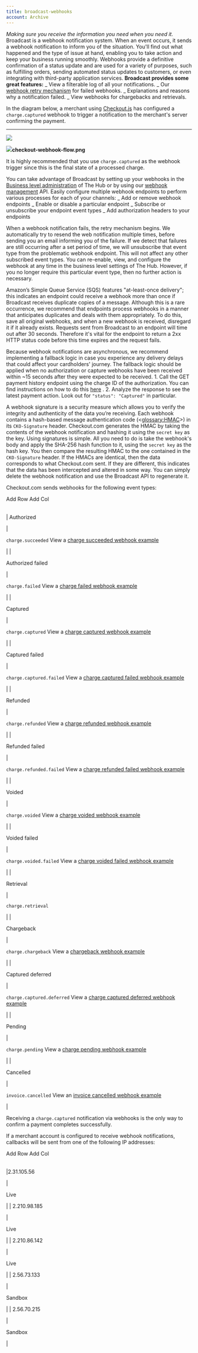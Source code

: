 ```yaml
---
title: broadcast-webhooks
account: Archive
---
```


_Making sure you receive the information you need when you need it._ Broadcast is a webhook notification system. When an event occurs, it sends a webhook notification to inform you of the situation. You'll find out what happened and the type of issue at hand, enabling you to take action and keep your business running smoothly. Webhooks provide a definitive confirmation of a status update and are used for a variety of purposes, such as fulfilling orders, sending automated status updates to customers, or even integrating with third-party application services. **Broadcast provides some great features:** _ View a filterable log of all your notifications. _ Our [webhook retry mechanism](doc:broadcast-webhooks#section-webhook-retries) for failed webhooks. _ Explanations and reasons why a notification failed. _ View webhooks for chargebacks and retrievals.

In the diagram below, a merchant using [Checkout.js](doc:checkoutjs) has configured a `charge.captured` webhook to trigger a notification to the merchant's server confirming the payment.

---

![](https://files.readme.io/7379202-checkout-webhook-flow.png)

![](https://files.readme.io/7379202-checkout-webhook-flow.png)**checkout-webhook-flow.png**

It is highly recommended that you use `charge.captured` as the webhook trigger since this is the final state of a processed charge.

You can take advantage of Broadcast by setting up your webhooks in the [Business level administration](doc:business-level-administration) of The Hub or by using our [webhook management](doc:broadcast-webhook-management) API. Easily configure multiple webhook endpoints to perform various processes for each of your channels: _ Add or remove webhook endpoints _ Enable or disable a particular endpoint _ Subscribe or unsubscribe your endpoint event types _ Add authorization headers to your endpoints

When a webhook notification fails, the retry mechanism begins. We automatically try to resend the web notification multiple times, before sending you an email informing you of the failure. If we detect that failures are still occurring after a set period of time, we will unsubscribe that event type from the problematic webhook endpoint. This will not affect any other subscribed event types. You can re-enable, view, and configure the webhook at any time in the business level settings of The Hub. However, if you no longer require this particular event type, then no further action is necessary.

Amazon’s Simple Queue Service (SQS) features "at-least-once delivery"; this indicates an endpoint could receive a webhook more than once if Broadcast receives duplicate copies of a message. Although this is a rare occurrence, we recommend that endpoints process webhooks in a manner that anticipates duplicates and deals with them appropriately. To do this, save all original webhooks, and when a new webhook is received, disregard it if it already exists. Requests sent from Broadcast to an endpoint will time out after 30 seconds. Therefore it's vital for the endpoint to return a 2xx HTTP status code before this time expires and the request fails.

Because webhook notifications are asynchronous, we recommend implementing a fallback logic in case you experience any delivery delays that could affect your cardholders' journey. The fallback logic should be applied when no authorization or capture webhooks have been received within ~15 seconds after they were expected to be received. 1. Call the GET payment history endpoint using the charge ID of the authorization. You can find instructions on how to do this [here](doc:view-payment-history) . 2. Analyze the response to see the latest payment action. Look out for `"status": "Captured"` in particular.

A webhook signature is a security measure which allows you to verify the integrity and authenticity of the data you’re receiving. Each webhook contains a hash-based message authentication code (<<glossary:HMAC>>) in its `CKO-Signature` header. Checkout.com generates the HMAC by taking the contents of the webhook notification and hashing it using the `secret key` as the key. Using signatures is simple. All you need to do is take the webhook's body and apply the SHA-256 hash function to it, using the `secret key` as the hash key. You then compare the resulting HMAC to the one contained in the `CKO-Signature` header. If the HMACs are identical, then the data corresponds to what Checkout.com sent. If they are different, this indicates that the data has been intercepted and altered in some way. You can simply delete the webhook notification and use the Broadcast API to regenerate it.

Checkout.com sends webhooks for the following event types:

Add Row Add Col

|     |     |
| --- | --- |

|
Authorized

|

`charge.succeeded` <span class="table-info">View a [charge succeeded webhook example](doc:chargesucceeded)</span>

|
|

Authorized failed

|

`charge.failed` <span class="table-info">View a [charge failed webhook example](doc:chargefailed)</span>

|
|

Captured

|

`charge.captured` <span class="table-info">View a [charge captured webhook example](doc:chargecaptured)</span>

|
|

Captured failed

|

`charge.captured.failed` <span class="table-info">View a [charge captured failed webhook example](doc:chargecapturedfailed)</span>

|
|

Refunded

|

`charge.refunded` <span class="table-info">View a [charge refunded webhook example](doc:chargerefunded)</span>

|
|

Refunded failed

|

`charge.refunded.failed` <span class="table-info">View a [charge refunded failed webhook example](doc:chargerefundedfailed)</span>

|
|

Voided

|

`charge.voided` <span class="table-info">View a [charge voided webhook example](doc:chargevoided)</span>

|
|

Voided failed

|

`charge.voided.failed` <span class="table-info">View a [charge voided failed webhook example](doc:chargevoidedfailed)</span>

|
|

Retrieval

|

`charge.retrieval`

|
|

Chargeback

|

`charge.chargeback` <span class="table-info">View a [chargeback webhook example](doc:chargeback-webhook-example)</span>

|
|

Captured deferred

|

`charge.captured.deferred` <span class="table-info">View a [charge captured deferred webhook example](doc:chargecaptureddeferred)</span>

|
|

Pending

|

`charge.pending` <span class="table-info">View a [charge pending webhook example](doc:chargepending)</span>

|
|

Cancelled

|

`invoice.cancelled` <span class="table-info">View an [invoice cancelled webhook example](doc:invoicecancelled)</span>

|

Receiving a `charge.captured` notification via webhooks is the only way to confirm a payment completes successfully.

If a merchant account is configured to receive webhook notifications, callbacks will be sent from one of the following IP addresses:

Add Row Add Col

|     |     |
| --- | --- |

|2.31.105.56

|

Live

|
|
2.210.98.185

|

Live

|
|
2.210.86.142

|

Live

|
|
2.56.73.133

|

Sandbox

|
|
2.56.70.215

|

Sandbox

|
